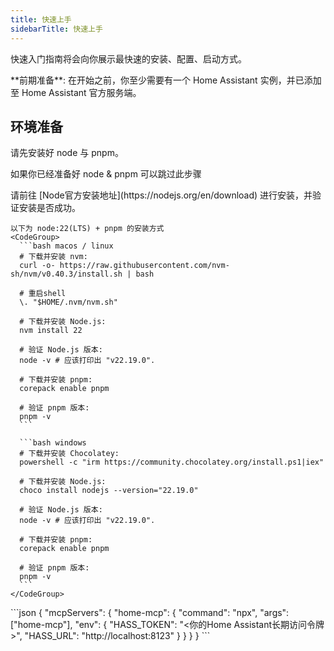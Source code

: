 ```yaml
---
title: 快速上手
sidebarTitle: 快速上手
---
```


快速入门指南将会向你展示最快速的安装、配置、启动方式。

<Note>
  **前期准备**:
  在开始之前，你至少需要有一个 Home Assistant 实例，并已添加至 Home Assistant 官方服务端。
</Note>

## 环境准备

请先安装好 node 与 pnpm。

<Note>如果你已经准备好 node & pnpm 可以跳过此步骤</Note>

<Steps>
  <Step title="安装Node">
    请前往 [Node官方安装地址](https://nodejs.org/en/download) 进行安装，并验证安装是否成功。

    以下为 node:22(LTS) + pnpm 的安装方式
    <CodeGroup>
      ```bash macos / linux
      # 下载并安装 nvm:
      curl -o- https://raw.githubusercontent.com/nvm-sh/nvm/v0.40.3/install.sh | bash

      # 重启shell
      \. "$HOME/.nvm/nvm.sh"

      # 下载并安装 Node.js:
      nvm install 22

      # 验证 Node.js 版本:
      node -v # 应该打印出 "v22.19.0".

      # 下载并安装 pnpm:
      corepack enable pnpm

      # 验证 pnpm 版本:
      pnpm -v
      ```

      ```bash windows
      # 下载并安装 Chocolatey:
      powershell -c "irm https://community.chocolatey.org/install.ps1|iex"

      # 下载并安装 Node.js:
      choco install nodejs --version="22.19.0"

      # 验证 Node.js 版本:
      node -v # 应该打印出 "v22.19.0".

      # 下载并安装 pnpm:
      corepack enable pnpm

      # 验证 pnpm 版本:
      pnpm -v
      ```
    </CodeGroup>

  </Step>

  <Step title="将以下MCP配置信息添加到你的MCP客户端中">
    ```json
    {
      "mcpServers": {
        "home-mcp": {
          "command": "npx",
          "args": ["home-mcp"],
          "env": {
            "HASS_TOKEN": "<你的Home Assistant长期访问令牌>",
            "HASS_URL": "http://localhost:8123"
          }
        }
      }
    }
    ```
  </Step>
</Steps>
